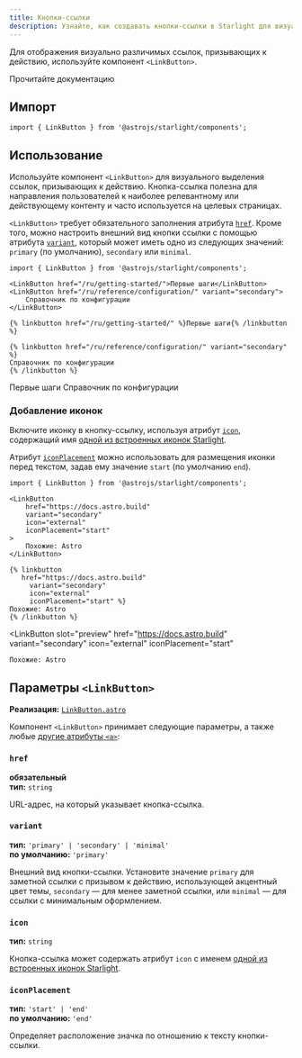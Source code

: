 ```yaml
---
title: Кнопки-ссылки
description: Узнайте, как создавать кнопки-ссылки в Starlight для визуального выделения ссылок, призывающих к действию.
---
```



Для отображения визуально различимых ссылок, призывающих к действию, используйте компонент `<LinkButton>`.


<Preview>

<LinkButton slot="preview" href="/ru/getting-started/">
	Прочитайте документацию
</LinkButton>

</Preview>

## Импорт

```tsx
import { LinkButton } from '@astrojs/starlight/components';
```

## Использование

Используйте компонент `<LinkButton>` для визуального выделения ссылок, призывающих к действию.
Кнопка-ссылка полезна для направления пользователей к наиболее релевантному или действующему контенту и часто используется на целевых страницах.

`<LinkButton>` требует обязательного заполнения атрибута [`href`](#href).
Кроме того, можно настроить внешний вид кнопки ссылки с помощью атрибута [`variant`](#variant), который может иметь одно из следующих значений: `primary` (по умолчанию), `secondary` или `minimal`.

<Preview>

```mdx
import { LinkButton } from '@astrojs/starlight/components';

<LinkButton href="/ru/getting-started/">Первые шаги</LinkButton>
<LinkButton href="/ru/reference/configuration/" variant="secondary">
	Справочник по конфигурации
</LinkButton>
```

<Fragment slot="markdoc">

```markdoc
{% linkbutton href="/ru/getting-started/" %}Первые шаги{% /linkbutton %}

{% linkbutton href="/ru/reference/configuration/" variant="secondary" %}
Справочник по конфигурации
{% /linkbutton %}
```

</Fragment>

<Fragment slot="preview">
	<LinkButton href="/ru/getting-started/">Первые шаги</LinkButton>
	<LinkButton href="/ru/reference/configuration/" variant="secondary">
		Справочник по конфигурации
	</LinkButton>
</Fragment>

</Preview>

### Добавление иконок

Включите иконку в кнопку-ссылку, используя атрибут [`icon`](#icon), содержащий имя [одной из встроенных иконок Starlight](/ru/reference/icons/#все-иконки).

Атрибут [`iconPlacement`](#iconplacement) можно использовать для размещения иконки перед текстом, задав ему значение `start` (по умолчанию `end`).

<Preview>

```mdx {6-7}
import { LinkButton } from '@astrojs/starlight/components';

<LinkButton
	href="https://docs.astro.build"
	variant="secondary"
	icon="external"
	iconPlacement="start"
>
	Похожие: Astro
</LinkButton>
```

<Fragment slot="markdoc">

```markdoc {4-5}
{% linkbutton
   href="https://docs.astro.build"
	 variant="secondary"
	 icon="external"
	 iconPlacement="start" %}
Похожие: Astro
{% /linkbutton %}
```

</Fragment>

<LinkButton
	slot="preview"
	href="https://docs.astro.build"
	variant="secondary"
	icon="external"
	iconPlacement="start"
>
	Похожие: Astro
</LinkButton>

</Preview>

## Параметры `<LinkButton>`

**Реализация:** [`LinkButton.astro`](https://github.com/withastro/starlight/blob/main/packages/starlight/user-components/LinkButton.astro)

Компонент `<LinkButton>` принимает следующие параметры, а также любые [другие атрибуты `<a>`](https://developer.mozilla.org/ru/docs/Web/HTML/Element/a):

### `href`

**обязательный**  
**тип:** `string`

URL-адрес, на который указывает кнопка-ссылка.

### `variant`

**тип:** `'primary' | 'secondary' | 'minimal'`  
**по умолчанию:** `'primary'`

Внешний вид кнопки-ссылки.
Установите значение `primary` для заметной ссылки с призывом к действию, использующей акцентный цвет темы, `secondary` — для менее заметной ссылки, или `minimal` — для ссылки с минимальным оформлением.

### `icon`

**тип:** `string`

Кнопка-ссылка может содержать атрибут `icon` с именем [одной из встроенных иконок Starlight](/ru/reference/icons/#все-иконки).

### `iconPlacement`

**тип:** `'start' | 'end'`  
**по умолчанию:** `'end'`

Определяет расположение значка по отношению к тексту кнопки-ссылки.
